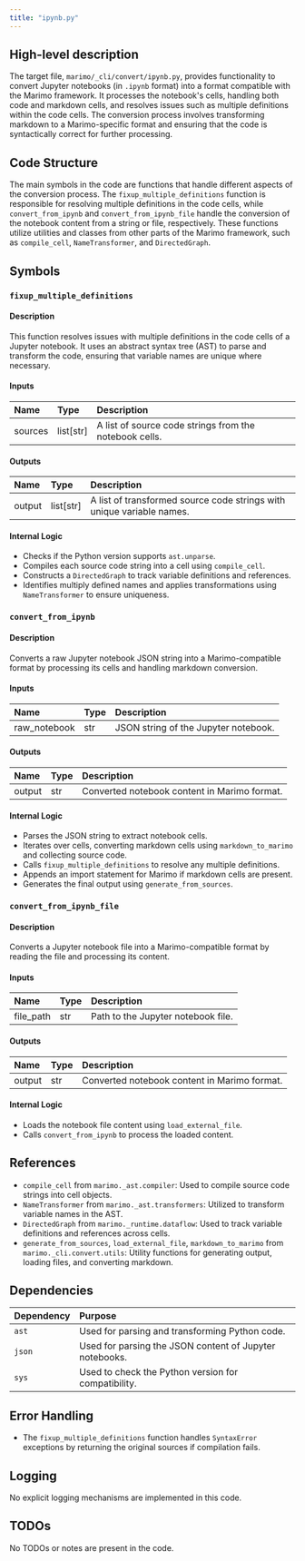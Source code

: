 ```yaml
---
title: "ipynb.py"
---
```


## High-level description

The target file, `marimo/_cli/convert/ipynb.py`, provides functionality to convert Jupyter notebooks (in `.ipynb` format) into a format compatible with the Marimo framework. It processes the notebook's cells, handling both code and markdown cells, and resolves issues such as multiple definitions within the code cells. The conversion process involves transforming markdown to a Marimo-specific format and ensuring that the code is syntactically correct for further processing.

## Code Structure

The main symbols in the code are functions that handle different aspects of the conversion process. The `fixup_multiple_definitions` function is responsible for resolving multiple definitions in the code cells, while `convert_from_ipynb` and `convert_from_ipynb_file` handle the conversion of the notebook content from a string or file, respectively. These functions utilize utilities and classes from other parts of the Marimo framework, such as `compile_cell`, `NameTransformer`, and `DirectedGraph`.

## Symbols

### `fixup_multiple_definitions`
#### Description
This function resolves issues with multiple definitions in the code cells of a Jupyter notebook. It uses an abstract syntax tree (AST) to parse and transform the code, ensuring that variable names are unique where necessary.

#### Inputs
| Name    | Type       | Description                        |
|:--------|:-----------|:-----------------------------------|
| sources | list[str]  | A list of source code strings from the notebook cells. |

#### Outputs
| Name    | Type       | Description                        |
|:--------|:-----------|:-----------------------------------|
| output  | list[str]  | A list of transformed source code strings with unique variable names. |

#### Internal Logic
- Checks if the Python version supports `ast.unparse`.
- Compiles each source code string into a cell using `compile_cell`.
- Constructs a `DirectedGraph` to track variable definitions and references.
- Identifies multiply defined names and applies transformations using `NameTransformer` to ensure uniqueness.

### `convert_from_ipynb`
#### Description
Converts a raw Jupyter notebook JSON string into a Marimo-compatible format by processing its cells and handling markdown conversion.

#### Inputs
| Name          | Type  | Description                        |
|:--------------|:------|:-----------------------------------|
| raw_notebook  | str   | JSON string of the Jupyter notebook. |

#### Outputs
| Name    | Type  | Description                        |
|:--------|:------|:-----------------------------------|
| output  | str   | Converted notebook content in Marimo format. |

#### Internal Logic
- Parses the JSON string to extract notebook cells.
- Iterates over cells, converting markdown cells using `markdown_to_marimo` and collecting source code.
- Calls `fixup_multiple_definitions` to resolve any multiple definitions.
- Appends an import statement for Marimo if markdown cells are present.
- Generates the final output using `generate_from_sources`.

### `convert_from_ipynb_file`
#### Description
Converts a Jupyter notebook file into a Marimo-compatible format by reading the file and processing its content.

#### Inputs
| Name      | Type  | Description                        |
|:----------|:------|:-----------------------------------|
| file_path | str   | Path to the Jupyter notebook file. |

#### Outputs
| Name    | Type  | Description                        |
|:--------|:------|:-----------------------------------|
| output  | str   | Converted notebook content in Marimo format. |

#### Internal Logic
- Loads the notebook file content using `load_external_file`.
- Calls `convert_from_ipynb` to process the loaded content.

## References

- `compile_cell` from `marimo._ast.compiler`: Used to compile source code strings into cell objects.
- `NameTransformer` from `marimo._ast.transformers`: Utilized to transform variable names in the AST.
- `DirectedGraph` from `marimo._runtime.dataflow`: Used to track variable definitions and references across cells.
- `generate_from_sources`, `load_external_file`, `markdown_to_marimo` from `marimo._cli.convert.utils`: Utility functions for generating output, loading files, and converting markdown.

## Dependencies

| Dependency | Purpose |
|:-----------|:--------|
| `ast`      | Used for parsing and transforming Python code. |
| `json`     | Used for parsing the JSON content of Jupyter notebooks. |
| `sys`      | Used to check the Python version for compatibility. |

## Error Handling

- The `fixup_multiple_definitions` function handles `SyntaxError` exceptions by returning the original sources if compilation fails.

## Logging

No explicit logging mechanisms are implemented in this code.

## TODOs

No TODOs or notes are present in the code.
